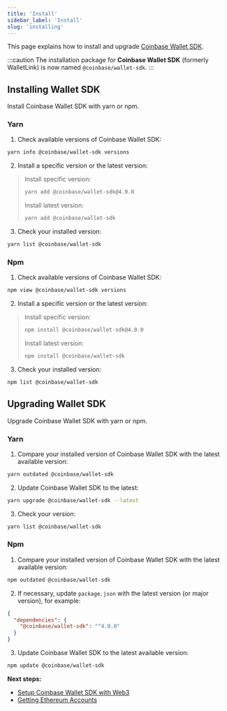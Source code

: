 ```yaml
---
title: 'Install'
sidebar_label: 'Install'
slug: 'installing'
---
```







This page explains how to install and upgrade <a href="https://github.com/coinbase/coinbase-wallet-sdk/" target="_blank" rel="noreferrer noopener">Coinbase Wallet SDK</a>.

:::caution
The installation package for **Coinbase Wallet SDK** (formerly WalletLink) is now named `@coinbase/wallet-sdk`.
:::

## Installing Wallet SDK

Install Coinbase Wallet SDK with yarn or npm.

### Yarn

1. Check available versions of Coinbase Wallet SDK:

```bash
yarn info @coinbase/wallet-sdk versions
```

2. Install a specific version or the latest version:

> Install specific version:
>
> ```bash
> yarn add @coinbase/wallet-sdk@4.0.0
> ```
>
> Install latest version:
>
> ```bash
> yarn add @coinbase/wallet-sdk
> ```

3. Check your installed version:

```bash
yarn list @coinbase/wallet-sdk
```

### Npm

1. Check available versions of Coinbase Wallet SDK:

```bash
npm view @coinbase/wallet-sdk versions
```

2. Install a specific version or the latest version:

> Install specific version:
>
> ```bash
> npm install @coinbase/wallet-sdk@4.0.0
> ```
>
> Install latest version:
>
> ```bash
> npm install @coinbase/wallet-sdk
> ```

3. Check your installed version:

```bash
npm list @coinbase/wallet-sdk
```

## Upgrading Wallet SDK

Upgrade Coinbase Wallet SDK with yarn or npm.

### Yarn

1. Compare your installed version of Coinbase Wallet SDK with the latest available version:

```bash
yarn outdated @coinbase/wallet-sdk
```

2. Update Coinbase Wallet SDK to the latest:

```bash
yarn upgrade @coinbase/wallet-sdk --latest
```

3. Check your version:

```bash
yarn list @coinbase/wallet-sdk
```

### Npm

1. Compare your installed version of Coinbase Wallet SDK with the latest available version:

```bash
npm outdated @coinbase/wallet-sdk
```

2. If necessary, update `package.json` with the latest version (or major version), for example:

```json
{
  "dependencies": {
    "@coinbase/wallet-sdk": "^4.0.0"
  }
}
```

3. Update Coinbase Wallet SDK to the latest available version:

```bash
npm update @coinbase/wallet-sdk
```

**Next steps:**

- [Setup Coinbase Wallet SDK with Web3](./setup.mdx)
- [Getting Ethereum Accounts](./getting-eth-accounts.mdx)


<FeedbackWidget />
